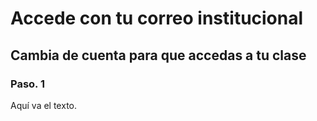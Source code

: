 # Accede con tu correo institucional

## Cambia de cuenta para que accedas a tu clase

### Paso. 1

Aquí va el texto.